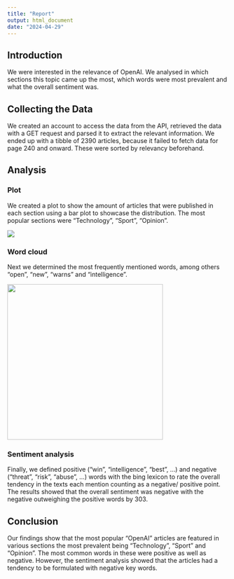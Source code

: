 ```yaml
---
title: "Report"
output: html_document
date: "2024-04-29"
---
```


## Introduction

We were interested in the relevance of OpenAI. We analysed in which sections this topic came up the most, which words were most prevalent and what the overall sentiment was.

## Collecting the Data

We created an account to access the data from the API, retrieved the data with a GET request and parsed it to extract the relevant information. We ended up with a tibble of 2390 articles, because it failed to fetch data for page 240 and onward. These were sorted by relevancy beforehand.

## Analysis 

### Plot 

We created a plot to show the amount of articles that were published in each section using a bar plot to showcase the distribution. The most popular sections were "Technology", "Sport", "Opinion".

![](images/Articles_by_Section-01.png)

### Word cloud

Next we determined the most frequently mentioned words, among others "open", "new", "warns" and "intelligence".

![](images/word_cloud.jpg){width="355"}

### Sentiment analysis

Finally, we defined positive ("win", "intelligence", "best", ...) and negative ("threat", "risk", "abuse", ...) words with the bing lexicon to rate the overall tendency in the texts each mention counting as a negative/ positive point. The results showed that the overall sentiment was negative with the negative outweighing the positive words by 303.

## Conclusion

Our findings show that the most popular "OpenAI" articles are featured in various sections the most prevalent being "Technology", "Sport" and "Opinion". The most common words in these were positive as well as negative. However, the sentiment analysis showed that the articles had a tendency to be formulated with negative key words.
